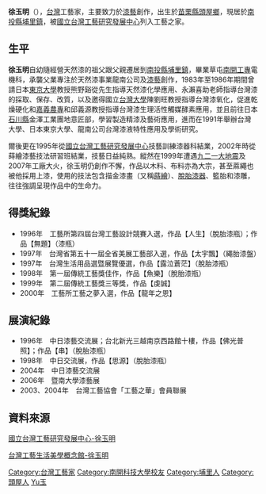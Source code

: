 '''徐玉明'''（{{bd|1947年||||}}），[[台灣|台灣]]工藝家，主要致力於[[漆藝|漆藝]]創作，出生於[[苗栗縣|苗栗縣]][[頭屋鄉|頭屋鄉]]，現居於[[南投縣|南投縣]][[埔里鎮|埔里鎮]]，被[[國立台灣工藝研究發展中心|國立台灣工藝研究發展中心]]列入工藝之家。
== 生平 ==
'''徐玉明'''自幼隨經營天然漆的祖父跟父親遷居到[[南投縣|南投縣]][[埔里鎮|埔里鎮]]，畢業草屯[[南開工專|南開工專]]電機科，承襲父業專注於天然漆事業龍南公司及[[漆藝|漆藝]]創作，1983年至1986年期間曾請日本[[東京大學|東京大學]]教授熊野谿從先生指導天然漆化學應用、永瀨喜助老師指導台灣漆的採取、保存、改質，以及邀得國立[[台灣大學|台灣大學]]陳劉旺教授指導台灣漆氧化，促進乾燥硬化和[[嘉義農專|嘉義農專]]和邱義源教授指導台灣漆生理活性觸媒酵素應用，並且前往日本[[石川縣|石川縣]]金澤工業團地意匠部，學習製造精漆及藝術應用，進而在1991年舉辦台灣大學、日本東京大學、龍南公司台灣漆液特性應用及學術研究。

爾後更在1995年從[[國立台灣工藝研究發展中心|國立台灣工藝研究發展中心]]技藝訓練漆器科結業，2002年時從蒔繪漆藝技法研習班結業，技藝日益純熟。縱然在1999年遭遇[[九二一大地震|九二一大地震]]及2007年工廠大火，徐玉明仍創作不懈，作品以木料、布料亦為大宗，甚至蔴繩也被他採用上漆，使用的技法包含描金漆畫（又稱[[蒔繪|蒔繪]]）、[[脫胎漆器|脫胎漆器]]、籃胎和漆雕，往往強調呈現作品中的生命力。
== 得獎紀錄 ==
*1996年　工藝所第四屆台灣工藝設計競賽入選，作品【人生】（脫胎漆瓶）；作品【無題】（漆瓶） 
*1997年　台灣省第五十一屆全省美展工藝部入選，作品【太宇飄】（繩胎漆盤） 
*1997年　台灣生活用品選暨展覽優選，作品【露泣蒼茫】（脫胎漆瓶） 
*1998年　第一屆傳統工藝獎佳作，作品【魚樂】（脫胎漆瓶） 
*1999年　第二屆傳統工藝獎三等獎，作品【虔誠】 
*2000年　工藝所工藝之夢入選，作品【龍年之恩】

== 展演紀錄 ==
*1996年　中日漆藝交流展；台北新光三越南京西路館十樓，作品【佛光普照】；作品【串】（脫胎漆瓶） 
*1998年　中日交流展，作品【思源】（脫胎漆瓶） 
*2004年　中日漆藝交流展 
*2006年　暨南大學漆藝展 
*2003、2004年　台灣工藝協會「工藝之華」會員聯展 

== 資料來源 ==
[https://web.archive.org/web/20131019131029/http://www.ntcri.gov.tw/zh-tw/House/Content.aspx?Para=110&Control=5 國立台灣工藝研究發展中心-徐玉明]

[http://www2.ntcri.gov.tw/tlc/html/workshop-d.asp?id=83 台灣工藝生活美學概念館-徐玉明]{{dead link|date=2018年2月 |bot=InternetArchiveBot |fix-attempted=yes }}

{{DEFAULTSORT:Xu徐}}
[[Category:台灣工藝家|Category:台灣工藝家]]
[[Category:南開科技大學校友|Category:南開科技大學校友]]
[[Category:埔里人|Category:埔里人]]
[[Category:頭屋人|Category:頭屋人]]
[[Category:徐姓|Yu玉]]
